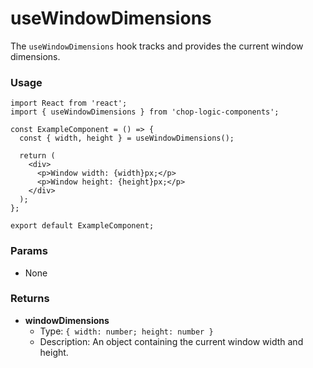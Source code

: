 
<Meta of={UseWindowDimensionsStories} title='Hooks/useWindowDimensions' />

# useWindowDimensions

The `useWindowDimensions` hook tracks and provides the current window dimensions.

### Usage

```tsx
import React from 'react';
import { useWindowDimensions } from 'chop-logic-components';

const ExampleComponent = () => {
  const { width, height } = useWindowDimensions();

  return (
    <div>
      <p>Window width: {width}px;</p>
      <p>Window height: {height}px;</p>
    </div>
  );
};

export default ExampleComponent;
```

### Params

- None

### Returns

- **windowDimensions**
  - Type: `{ width: number; height: number }`
  - Description: An object containing the current window width and height.
